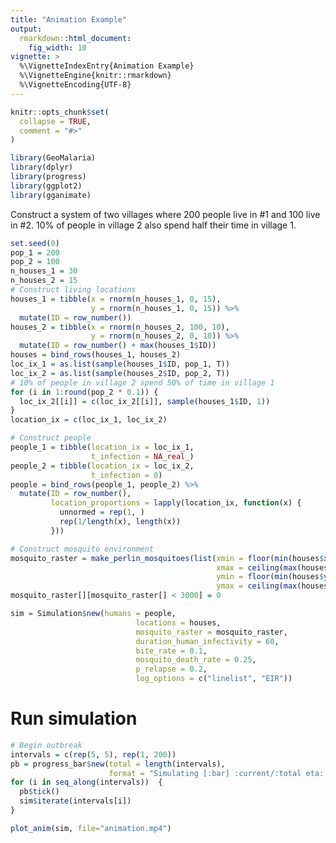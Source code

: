 ```yaml
---
title: "Animation Example"
output:
  rmarkdown::html_document:
    fig_width: 10
vignette: >
  %\VignetteIndexEntry{Animation Example}
  %\VignetteEngine{knitr::rmarkdown}
  %\VignetteEncoding{UTF-8}
---
```


```r
knitr::opts_chunk$set(
  collapse = TRUE,
  comment = "#>"
)
```

```r
library(GeoMalaria)
library(dplyr)
library(progress)
library(ggplot2)
library(gganimate)
```

Construct a system of two villages where 200 people live in #1 and 100 live in #2. 10% of people in village 2 also spend half their time in village 1.

```r
set.seed(0)
pop_1 = 200
pop_2 = 100
n_houses_1 = 30
n_houses_2 = 15
# Construct living locations
houses_1 = tibble(x = rnorm(n_houses_1, 0, 15),
                  y = rnorm(n_houses_1, 0, 15)) %>%
  mutate(ID = row_number())
houses_2 = tibble(x = rnorm(n_houses_2, 100, 10),
                  y = rnorm(n_houses_2, 0, 10)) %>%
  mutate(ID = row_number() + max(houses_1$ID))
houses = bind_rows(houses_1, houses_2)
loc_ix_1 = as.list(sample(houses_1$ID, pop_1, T))
loc_ix_2 = as.list(sample(houses_2$ID, pop_2, T))
# 10% of people in village 2 spend 50% of time in village 1
for (i in 1:round(pop_2 * 0.1)) {
  loc_ix_2[[i]] = c(loc_ix_2[[i]], sample(houses_1$ID, 1))
}
location_ix = c(loc_ix_1, loc_ix_2)

# Construct people
people_1 = tibble(location_ix = loc_ix_1,
                  t_infection = NA_real_)
people_2 = tibble(location_ix = loc_ix_2,
                  t_infection = 0)
people = bind_rows(people_1, people_2) %>%
  mutate(ID = row_number(),
         location_proportions = lapply(location_ix, function(x) {
           unnormed = rep(1, )
           rep(1/length(x), length(x))
         }))

# Construct mosquito environment
mosquito_raster = make_perlin_mosquitoes(list(xmin = floor(min(houses$x)),
                                              xmax = ceiling(max(houses$x)),
                                              ymin = floor(min(houses$y)),
                                              ymax = ceiling(max(houses$y))))
mosquito_raster[][mosquito_raster[] < 3000] = 0

sim = Simulation$new(humans = people,
                            locations = houses,
                            mosquito_raster = mosquito_raster,
                            duration_human_infectivity = 60,
                            bite_rate = 0.1,
                            mosquito_death_rate = 0.25,
                            p_relapse = 0.2,
                            log_options = c("linelist", "EIR"))
```

# Run simulation

```r
# Begin outbreak
intervals = c(rep(5, 5), rep(1, 200))
pb = progress_bar$new(total = length(intervals),
                      format = "Simulating [:bar] :current/:total eta: :eta")
for (i in seq_along(intervals))  {
  pb$tick()
  sim$iterate(intervals[i])
}
```

<!-- # Render animation -->

```r
plot_anim(sim, file="animation.mp4")
```

